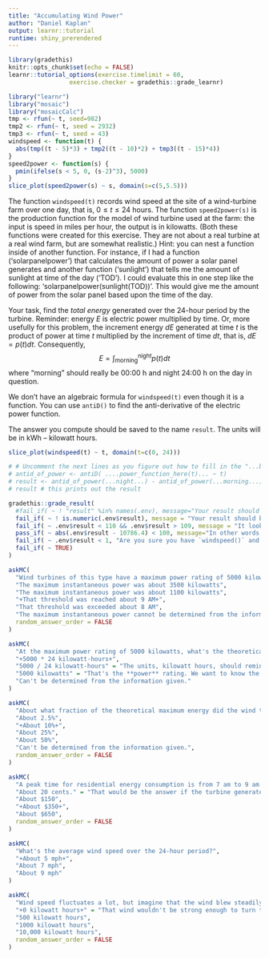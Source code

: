 ```yaml
---
title: "Accumulating Wind Power"
author: "Daniel Kaplan"
output: learnr::tutorial
runtime: shiny_prerendered
---
```


```r
library(gradethis)
knitr::opts_chunk$set(echo = FALSE)
learnr::tutorial_options(exercise.timelimit = 60,
                 exercise.checker = gradethis::grade_learnr)
```

```r
library("learnr")
library("mosaic")
library("mosaicCalc")
tmp <- rfun(~ t, seed=982)
tmp2 <- rfun(~ t, seed = 2932)
tmp3 <- rfun(~ t, seed = 43)
windspeed <- function(t) {
  abs(tmp((t - 5)*3) + tmp2((t - 10)*2) + tmp3((t - 15)*4))
}
speed2power <- function(s) {
  pmin(ifelse(s < 5, 0, (s-2)^3), 5000)
}
slice_plot(speed2power(s) ~ s, domain(s=c(5,5.5)))
```

The function `windspeed(t)` records wind speed at the site of a wind-turbine farm over one day, that is, $0 \leq t \leq 24$ hours. The function `speed2power(s)` is the production function for the model of wind turbine used at the farm: the input is speed in miles per hour, the output is in kilowatts. (Both these functions were created for this exercise. They are not about a real turbine at a real wind farm, but are somewhat realistic.) Hint: you can nest a function inside of another function. For instance, if I had a function ('solarpanelpower') that calculates the amount of power a solar panel generates and another function ('sunlight') that tells me the amount of sunlight at time of the day ('TOD'). I could evaluate this in one step like the following: 'solarpanelpower(sunlight(TOD))'. This would give me the amount of power from the solar panel based upon the time of the day.

Your task, find the *total energy* generated over the 24-hour period by the turbine. Reminder: energy $E$ is electric power multiplied by time. Or, more usefully for this problem, the increment energy $dE$ generated at time $t$ is the product of power at time $t$ multiplied by the increment of time $dt$, that is, $dE = p(t) dt$. Consequently, $$E = \int_\mbox{morning}^\mbox{night} p(t) dt$$ where "morning" should really be 00:00 h and night 24:00 h on the day in question. 

We don't have an algebraic formula for `windspeed(t)` even though it is a function. You can use `antiD()` to find the anti-derivative of the electric power function. 

The answer you compute should be saved to the name `result`. The units will be in kWh -- kilowatt hours.

```r
slice_plot(windspeed(t) ~ t, domain(t=c(0, 24)))

# # Uncomment the next lines as you figure out how to fill in the "...blanks..."
# antid_of_power <- antiD( ....power_function_here(t)... ~ t)
# result <- antid_of_power(...night...) - antid_of_power(...morning...) 
# result # this prints out the result
```

```r
gradethis::grade_result(
  #fail_if( ~ ! "result" %in% names(.env), message="Your result should be stored under the name `result`."),
  fail_if( ~ ! is.numeric(.env$result), message = "Your result should be a number."),
  fail_if( ~ .env$result < 110 && .env$result > 109, message = "It looks like you are integrating the wind speed over the 24-hour period. But you were asked to find the total *energy* produced. For this, you need to integrate *power*."),
  pass_if( ~ abs(.env$result - 10786.4) < 100, message="In other words, about 11 kilowatt hours (Kwh)."),
  fail_if( ~ .env$result < 1, "Are you sure you have `windspeed()` and `speed2power()` in the right order?"),
  fail_if( ~ TRUE)
)  
```

```r
askMC(
  "Wind turbines of this type have a maximum power rating of 5000 kilowatts. Was this rating exceeded at any point during the day?",
  "The maximum instantaneous power was about 3500 kilowatts",
  "The maximum instantaneous power was about 1100 kilowatts",
  "+That threshold was reached about 9 AM+",
  "That threshold was exceeded about 8 AM",
  "The maximum instantaneous power cannot be determined from the information given.",
  random_answer_order = FALSE
)
```

```r
askMC(
  "At the maximum power rating of 5000 kilowatts, what's the theoretical maximum amount of energy produced by the turbine over a 24-hour day?",
  "+5000 * 24 kilowatt-hours+",
  "5000 / 24 kilowatt-hours" = "The units, kilowatt hours, should remind you that power is multiplied by time.",
  "5000 kilowatts" = "That's the **power** rating. We want to know the amount of **energy**.",
  "Can't be determined from the information given."
)
```

```r
askMC(
  "About what fraction of the theoretical maximum energy did the wind turbine generate over the 24-hour period?",
  "About 2.5%",
  "+About 10%+", 
  "About 25%",
  "About 50%",
  "Can't be determined from the information given.",
  random_answer_order = FALSE
)
```

```r
askMC(
  "A peak time for residential energy consumption is from 7 am to 9 am. The price at which you can sell electrical energy to the grid operator is $0.09 per kilowatt-hour. At that price, how much would the energy produced from 7-9 am be worth?",
  "About 20 cents." = "That would be the answer if the turbine generated only 1 kilowatt of power during that period.",
  "About $150", 
  "+About $350+",
  "About $650",
  random_answer_order = FALSE
)
```

```r
askMC(
  "What's the average wind speed over the 24-hour period?",
  "+About 5 mph+",
  "About 7 mph",
  "About 9 mph"
)
```

```r
askMC(
  "Wind speed fluctuates a lot, but imagine that the wind blew steadily at the average wind speed from the previous problem. How much energy would be generated over the 24-hour period?",
  "+0 kilowatt hours+" = "That wind wouldn't be strong enough to turn the turbine.",
  "500 kilowatt hours",
  "1000 kilowatt hours",
  "10,000 kilowatt hours",
  random_answer_order = FALSE
)
```
